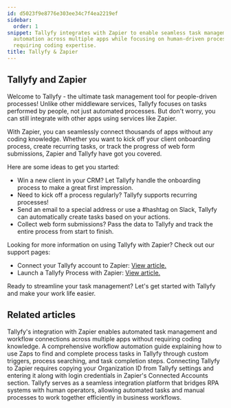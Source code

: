 ```yaml
---
id: d5023f9e8776e303ee34c7f4ea2219ef
sidebar:
  order: 1
snippet: Tallyfy integrates with Zapier to enable seamless task management and workflow
  automation across multiple apps while focusing on human-driven processes without
  requiring coding expertise.
title: Tallyfy & Zapier
---
```


## Tallyfy and Zapier

Welcome to Tallyfy - the ultimate task management tool for people-driven processes! Unlike other middleware services, Tallyfy focuses on tasks performed by people, not just automated processes. But don't worry, you can still integrate with other apps using services like Zapier.

With Zapier, you can seamlessly connect thousands of apps without any coding knowledge. Whether you want to kick off your client onboarding process, create recurring tasks, or track the progress of web form submissions, Zapier and Tallyfy have got you covered.

Here are some ideas to get you started:

- Win a new client in your CRM? Let Tallyfy handle the onboarding process to make a great first impression.
- Need to kick off a process regularly? Tallyfy supports recurring processes!
- Send an email to a special address or use a #hashtag on Slack, Tallyfy can automatically create tasks based on your actions.
- Collect web form submissions? Pass the data to Tallyfy and track the entire process from start to finish.

Looking for more information on using Tallyfy with Zapier? Check out our support pages:

- Connect your Tallyfy account to Zapier: [View article.](/products/pro/integrations/middleware/zapier/how-to-connect-your-tallyfy-account-to-zapier/)
- Launch a Tallyfy Process with Zapier: [View article.](/products/pro/integrations/middleware/zapier/how-to-customize-your-tallyfy-zap-for-launch-process/)

Ready to streamline your task management? Let's get started with Tallyfy and make your work life easier.


## Related articles
<CardGrid>
<LinkTitleCard header="<b>Middleware > Zapier</b>" href="/products/pro/integrations/middleware/zapier/" > Tallyfy's integration with Zapier enables automated task management and workflow connections across multiple apps without requiring coding knowledge. </LinkTitleCard>
<LinkTitleCard header="<b>Zapier > Automate tasks in Tallyfy using zaps</b>" href="/products/pro/integrations/middleware/zapier/how-to-automate-tasks-in-tallyfy-using-zaps/" > A comprehensive workflow automation guide explaining how to use Zaps to find and complete process tasks in Tallyfy through custom triggers, process searching, and task completion steps. </LinkTitleCard>
<LinkTitleCard header="<b>Zapier > Connect Tallyfy to Zapier</b>" href="/products/pro/integrations/middleware/zapier/how-to-connect-your-tallyfy-account-to-zapier/" > Connecting Tallyfy to Zapier requires copying your Organization ID from Tallyfy settings and entering it along with login credentials in Zapier's Connected Accounts section. </LinkTitleCard>
<LinkTitleCard header="<b>Open Api > Combining RPA systems and human operators</b>" href="/products/pro/integrations/open-api/how-does-tallyfy-combine-rpa-systems-and-human-operators/" > Tallyfy serves as a seamless integration platform that bridges RPA systems with human operators, allowing automated tasks and manual processes to work together efficiently in business workflows. </LinkTitleCard>
</CardGrid>
